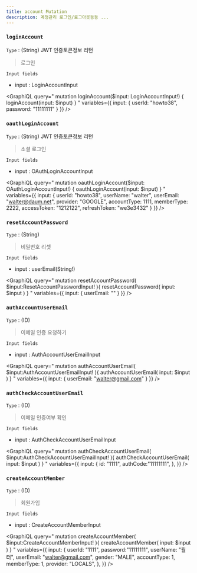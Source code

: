 ```yaml
---
title: account Mutation
description: 계정관리 로그인/로그아웃등등 ...
---
```



### `loginAccount` 
`Type` : (String) JWT 인증토큰정보 리턴 

> 로그인


`Input fields`
* input : <Link to="/input/account/#LoginAccountInput">LoginAccountInput</Link>

<GraphiQL
  query="
    mutation loginAccount($input: LoginAccountInput!) {
      loginAccount(input: $input)
    }
  "
  variables={{
    input: {
      userId: "howto38",
      password: "11111111"
    }
  }}
/>

### `oauthLoginAccount` 
`Type` : (String) JWT 인증토큰정보 리턴 

> 소셜 로그인


`Input fields`
* input : <Link to="/input/account/#OAuthLoginAccountInput">OAuthLoginAccountInput</Link>

<GraphiQL
  query="
    mutation oauthLoginAccount($input: OAuthLoginAccountInput!) {
      oauthLoginAccount(input: $input)
    }
  "
  variables={{
    input: {
      userId: "howto38",
      userName: "walter",
      userEmail: "walter@daum.net",
      provider: "GOOGLE",
      accountType: 1111,
      memberType: 2222,
      accessToken: "1212122",
      refreshToken: "we3e3432"
    }
  }}
/>

### `resetAccountPassword`
`Type` : (String) 

> 비밀번호 리셋

`Input fields`
* input : userEmail(String!)



<GraphiQL
  query="
  mutation resetAccountPassword( $input:ResetAccountPasswordInput! ){
    resetAccountPassword( input: $input )
  }
  "
  variables={{
    input: {
      userEmail: ""
    }
  }}
/>



### `authAccountUserEmail`
`Type` : (ID) 

> 이메일 인증 요청하기

`Input fields`
* input : <Link to="/input/account/#AuthAccountUserEmailInput">AuthAccountUserEmailInput</Link>

<GraphiQL
  query="
  mutation authAccountUserEmail( $input:AuthAccountUserEmailInput! ){
    authAccountUserEmail( input: $input )
  }
  "
  variables={{
    input: {
      userEmail: "walter@gmail.com"
    }
  }}
/>


### `authCheckAccountUserEmail`
`Type` : (ID) 

> 이메일 인증여부 확인

`Input fields`
* input : <Link to="/input/account/#AuthCheckAccountUserEmailInput">AuthCheckAccountUserEmailInput</Link>

<GraphiQL
  query="
  mutation authCheckAccountUserEmail( $input:AuthCheckAccountUserEmailInput! ){
    authCheckAccountUserEmail( input: $input )
  }
  "
  variables={{
    input: {
      id: "1111",
      authCode:"11111111",
    },
  }}
/>

### `createAccountMember`
`Type` : (ID) 

> 회원가입

`Input fields`
* input : <Link to="/input/account/#CreateAccountMemberInput">CreateAccountMemberInput</Link>

<GraphiQL
  query="
  mutation createAccountMember( $input:CreateAccountMemberInput! ){
    createAccountMember( input: $input )
  }
  "
  variables={{
    input: {
      userId: "1111",
      password:"11111111",
      userName: "월터",
      userEmail: "walter@gmail.com",
      gender: "MALE",
      accountType: 1,
      memberType: 1,
      provider: "LOCALS",
    },
  }}
/>

